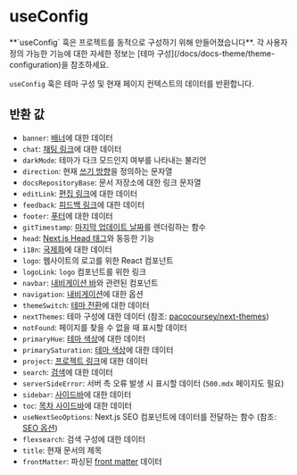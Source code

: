 
# useConfig

<Callout type="warning">
  **`useConfig` 훅은 프로젝트를 동적으로 구성하기 위해 만들어졌습니다**. 각
  사용자 정의 가능한 기능에 대한 자세한 정보는 [테마
  구성](/docs/docs-theme/theme-configuration)을 참조하세요.
</Callout>

`useConfig` 훅은 테마 구성 및 현재 페이지 컨텍스트의 데이터를 반환합니다.

## 반환 값

- `banner`: [배너](/docs/docs-theme/theme-configuration#banner)에 대한 데이터
- `chat`: [채팅 링크](/docs/docs-theme/theme-configuration#chat-link)에 대한 데이터
- `darkMode`: 테마가 다크 모드인지 여부를 나타내는 불리언
- `direction`: 현재 [쓰기 방향](/docs/docs-theme/theme-configuration#writing-direction)을 정의하는 문자열
- `docsRepositoryBase`: 문서 저장소에 대한 링크 문자열
- `editLink`: [편집 링크](/docs/docs-theme/theme-configuration#edit-link)에 대한 데이터
- `feedback`: [피드백 링크](/docs/docs-theme/theme-configuration#feedback-link)에 대한 데이터
- `footer`: [푸터](/docs/docs-theme/theme-configuration#footer)에 대한 데이터
- `gitTimestamp`: [마지막 업데이트 날짜](/docs/docs-theme/theme-configuration#last-updated-date)를 렌더링하는 함수
- `head`: [Next.js Head 태그](https://nextjs.org/docs/pages/api-reference/components/head)와 동등한 기능
- `i18n`: [국제화](/docs/guide/i18n)에 대한 데이터
- `logo`: 웹사이트의 로고를 위한 React 컴포넌트
- `logoLink`: `logo` 컴포넌트를 위한 링크
- `navbar`: [내비게이션 바](/docs/docs-theme/theme-configuration#customize-the-navbar)와 관련된 컴포넌트
- `navigation`: [내비게이션](/docs/docs-theme/theme-configuration#navigation)에 대한 옵션
- `themeSwitch`: [테마 전환](/docs/docs-theme/theme-configuration#theme-switch)에 대한 데이터
- `nextThemes`: 테마 구성에 대한 데이터 (참조: [pacocoursey/next-themes](https://github.com/pacocoursey/next-themes))
- `notFound`: 페이지를 찾을 수 없을 때 표시할 데이터
- `primaryHue`: [테마 색상](/docs/docs-theme/theme-configuration#theme-color)에 대한 데이터
- `primarySaturation`: [테마 색상](/docs/docs-theme/theme-configuration#theme-color)에 대한 데이터
- `project`: [프로젝트 링크](/docs/docs-theme/theme-configuration#project-link)에 대한 데이터
- `search`: [검색](/docs/docs-theme/theme-configuration#search)에 대한 데이터
- `serverSideError`: 서버 측 오류 발생 시 표시할 데이터 (`500.mdx` 페이지도 필요)
- `sidebar`: [사이드바](/docs/docs-theme/theme-configuration#sidebar)에 대한 데이터
- `toc`: [목차 사이드바](/docs/docs-theme/theme-configuration#toc-sidebar)에 대한 데이터
- `useNextSeoOptions`: Next.js SEO 컴포넌트에 데이터를 전달하는 함수
  (참조: [SEO 옵션](/docs/docs-theme/theme-configuration#seo-options))
- `flexsearch`: 검색 구성에 대한 데이터
- `title`: 현재 문서의 제목
- `frontMatter`: 파싱된 [front matter](https://jekyllrb.com/docs/front-matter) 데이터
